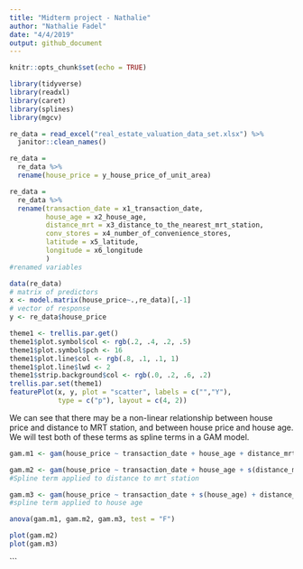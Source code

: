 ```yaml
---
title: "Midterm project - Nathalie"
author: "Nathalie Fadel"
date: "4/4/2019"
output: github_document
---
```


```r
knitr::opts_chunk$set(echo = TRUE)

library(tidyverse)
library(readxl)
library(caret)
library(splines)
library(mgcv)

re_data = read_excel("real_estate_valuation_data_set.xlsx") %>%
  janitor::clean_names()
```

```r
re_data =
  re_data %>%
  rename(house_price = y_house_price_of_unit_area)

re_data = 
  re_data %>%
  rename(transaction_date = x1_transaction_date,
         house_age = x2_house_age,
         distance_mrt = x3_distance_to_the_nearest_mrt_station,
         conv_stores = x4_number_of_convenience_stores,
         latitude = x5_latitude,
         longitude = x6_longitude
         )
#renamed variables
```

```r
data(re_data)
# matrix of predictors 
x <- model.matrix(house_price~.,re_data)[,-1]
# vector of response
y <- re_data$house_price

theme1 <- trellis.par.get()
theme1$plot.symbol$col <- rgb(.2, .4, .2, .5)
theme1$plot.symbol$pch <- 16
theme1$plot.line$col <- rgb(.8, .1, .1, 1)
theme1$plot.line$lwd <- 2
theme1$strip.background$col <- rgb(.0, .2, .6, .2)
trellis.par.set(theme1)
featurePlot(x, y, plot = "scatter", labels = c("","Y"),
            type = c("p"), layout = c(4, 2))

```
We can see that there may be a non-linear relationship between house price and distance to MRT station, and between house price and house age. We will test both of these terms as spline terms in a GAM model.


```r
gam.m1 <- gam(house_price ~ transaction_date + house_age + distance_mrt + conv_stores + latitude + longitude, data = re_data)

gam.m2 <- gam(house_price ~ transaction_date + house_age + s(distance_mrt) + conv_stores + latitude + longitude, data = re_data)
#Spline term applied to distance to mrt station

gam.m3 <- gam(house_price ~ transaction_date + s(house_age) + distance_mrt + conv_stores + latitude + longitude, data = re_data)
#spline term applied to house age

anova(gam.m1, gam.m2, gam.m3, test = "F")

plot(gam.m2)
plot(gam.m3)
```  
```



